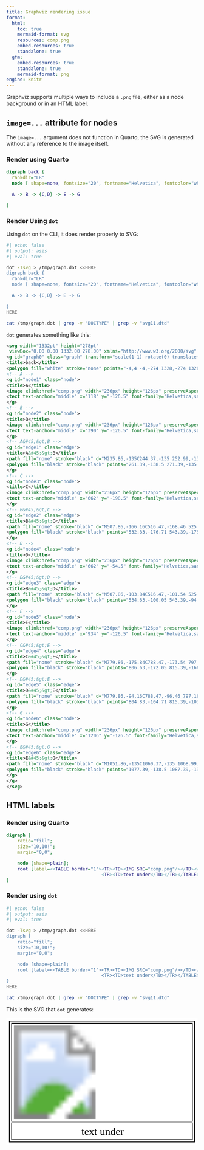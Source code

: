 ```yaml
---
title: Graphviz rendering issue
format:
  html:
    toc: true
    mermaid-format: svg
    resources: comp.png
    embed-resources: true
    standalone: true
  gfm:
    embed-resources: true
    standalone: true
    mermaid-format: png
engine: knitr
---
```


Graphviz supports multiple ways to include a `.png` file, either as a node background or in an HTML label.

## `image=...` attribute for nodes

The `image=...` argument does not function in Quarto, the SVG is generated without any reference to the image itself.

### Render using Quarto

```dot
digraph back {
  rankdir="LR"
  node [ shape=none, fontsize="20", fontname="Helvetica", fontcolor="white", image="comp.png" ]

  A -> B -> {C,D} -> E -> G

}
```

### Render Using `dot`

Using `dot` on the CLI, it does render properly to SVG:

```sh
#| echo: false
#| output: asis
#| eval: true

dot -Tsvg > /tmp/graph.dot <<HERE
digraph back {
  rankdir="LR"
  node [ shape=none, fontsize="20", fontname="Helvetica", fontcolor="white", image="comp.png" ]

  A -> B -> {C,D} -> E -> G

}
HERE

cat /tmp/graph.dot | grep -v "DOCTYPE" | grep -v "svg11.dtd"
```

`dot` generates something like this:

```svg
<svg width="1332pt" height="278pt"
 viewBox="0.00 0.00 1332.00 278.00" xmlns="http://www.w3.org/2000/svg" xmlns:xlink="http://www.w3.org/1999/xlink">
<g id="graph0" class="graph" transform="scale(1 1) rotate(0) translate(4 274)">
<title>back</title>
<polygon fill="white" stroke="none" points="-4,4 -4,-274 1328,-274 1328,4 -4,4"/>
<!-- A -->
<g id="node1" class="node">
<title>A</title>
<image xlink:href="comp.png" width="236px" height="126px" preserveAspectRatio="xMinYMin meet" x="0" y="-198"/>
<text text-anchor="middle" x="118" y="-126.5" font-family="Helvetica,sans-Serif" font-size="20.00" fill="white">A</text>
</g>
<!-- B -->
<g id="node2" class="node">
<title>B</title>
<image xlink:href="comp.png" width="236px" height="126px" preserveAspectRatio="xMinYMin meet" x="272" y="-198"/>
<text text-anchor="middle" x="390" y="-126.5" font-family="Helvetica,sans-Serif" font-size="20.00" fill="white">B</text>
</g>
<!-- A&#45;&gt;B -->
<g id="edge1" class="edge">
<title>A&#45;&gt;B</title>
<path fill="none" stroke="black" d="M235.86,-135C244.37,-135 252.99,-135 261.56,-135"/>
<polygon fill="black" stroke="black" points="261.39,-138.5 271.39,-135 261.39,-131.5 261.39,-138.5"/>
</g>
<!-- C -->
<g id="node3" class="node">
<title>C</title>
<image xlink:href="comp.png" width="236px" height="126px" preserveAspectRatio="xMinYMin meet" x="544" y="-270"/>
<text text-anchor="middle" x="662" y="-198.5" font-family="Helvetica,sans-Serif" font-size="20.00" fill="white">C</text>
</g>
<!-- B&#45;&gt;C -->
<g id="edge2" class="edge">
<title>B&#45;&gt;C</title>
<path fill="none" stroke="black" d="M507.86,-166.16C516.47,-168.46 525.18,-170.78 533.85,-173.09"/>
<polygon fill="black" stroke="black" points="532.83,-176.71 543.39,-175.91 534.63,-169.95 532.83,-176.71"/>
</g>
<!-- D -->
<g id="node4" class="node">
<title>D</title>
<image xlink:href="comp.png" width="236px" height="126px" preserveAspectRatio="xMinYMin meet" x="544" y="-126"/>
<text text-anchor="middle" x="662" y="-54.5" font-family="Helvetica,sans-Serif" font-size="20.00" fill="white">D</text>
</g>
<!-- B&#45;&gt;D -->
<g id="edge3" class="edge">
<title>B&#45;&gt;D</title>
<path fill="none" stroke="black" d="M507.86,-103.84C516.47,-101.54 525.18,-99.22 533.85,-96.91"/>
<polygon fill="black" stroke="black" points="534.63,-100.05 543.39,-94.09 532.83,-93.29 534.63,-100.05"/>
</g>
<!-- E -->
<g id="node5" class="node">
<title>E</title>
<image xlink:href="comp.png" width="236px" height="126px" preserveAspectRatio="xMinYMin meet" x="816" y="-198"/>
<text text-anchor="middle" x="934" y="-126.5" font-family="Helvetica,sans-Serif" font-size="20.00" fill="white">E</text>
</g>
<!-- C&#45;&gt;E -->
<g id="edge4" class="edge">
<title>C&#45;&gt;E</title>
<path fill="none" stroke="black" d="M779.86,-175.84C788.47,-173.54 797.18,-171.22 805.85,-168.91"/>
<polygon fill="black" stroke="black" points="806.63,-172.05 815.39,-166.09 804.83,-165.29 806.63,-172.05"/>
</g>
<!-- D&#45;&gt;E -->
<g id="edge5" class="edge">
<title>D&#45;&gt;E</title>
<path fill="none" stroke="black" d="M779.86,-94.16C788.47,-96.46 797.18,-98.78 805.85,-101.09"/>
<polygon fill="black" stroke="black" points="804.83,-104.71 815.39,-103.91 806.63,-97.95 804.83,-104.71"/>
</g>
<!-- G -->
<g id="node6" class="node">
<title>G</title>
<image xlink:href="comp.png" width="236px" height="126px" preserveAspectRatio="xMinYMin meet" x="1088" y="-198"/>
<text text-anchor="middle" x="1206" y="-126.5" font-family="Helvetica,sans-Serif" font-size="20.00" fill="white">G</text>
</g>
<!-- E&#45;&gt;G -->
<g id="edge6" class="edge">
<title>E&#45;&gt;G</title>
<path fill="none" stroke="black" d="M1051.86,-135C1060.37,-135 1068.99,-135 1077.56,-135"/>
<polygon fill="black" stroke="black" points="1077.39,-138.5 1087.39,-135 1077.39,-131.5 1077.39,-138.5"/>
</g>
</g>
</svg>
```

## HTML labels

### Render using Quarto

```dot
digraph {
    ratio="fill";
    size="10,10!";
    margin="0,0";

    node [shape=plain];
    root [label=<<TABLE border="1"><TR><TD><IMG SRC="comp.png"/></TD></TR>
                                   <TR><TD>text under</TD></TR></TABLE>>];
}
```

### Render using `dot`

```sh
#| echo: false
#| output: asis
#| eval: true

dot -Tsvg > /tmp/graph.dot <<HERE
digraph {
    ratio="fill";
    size="10,10!";
    margin="0,0";

    node [shape=plain];
    root [label=<<TABLE border="1"><TR><TD><IMG SRC="comp.png"/></TD></TR>
                                   <TR><TD>text under</TD></TR></TABLE>>];
}
HERE

cat /tmp/graph.dot | grep -v "DOCTYPE" | grep -v "svg11.dtd"
```

This is the SVG that `dot` generates:

<svg width="720pt" height="478pt"
 viewBox="0.00 0.00 720.00 477.64" xmlns="http://www.w3.org/2000/svg" xmlns:xlink="http://www.w3.org/1999/xlink">
<g id="graph0" class="graph" transform="scale(2.83465 2.83465) rotate(0) translate(4 164.5)">
<polygon fill="white" stroke="none" points="-4,4 -4,-164.5 250,-164.5 250,4 -4,4"/>
<!-- root -->
<g id="node1" class="node">
<title>root</title>
<polygon fill="none" stroke="black" points="3,-27.5 3,-157.5 243,-157.5 243,-27.5 3,-27.5"/>
<image xlink:href="comp.png" width="234px" height="124px" preserveAspectRatio="xMinYMin meet" x="6" y="-154.5"/>
<polygon fill="none" stroke="black" points="3,-3 3,-25.5 243,-25.5 243,-3 3,-3"/>
<text text-anchor="start" x="95.62" y="-9.2" font-family="Times,serif" font-size="14.00">text under</text>
<polygon fill="none" stroke="black" points="0,0 0,-160.5 246,-160.5 246,0 0,0"/>
</g>
</g>
</svg>


